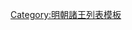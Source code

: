 {{ming|title=明朝潁川國諸王|ed=潁川國|head=[[天顺 (明朝)|天順]]元年（[[1457年]]）九月壬寅封。|
{{ming/title}}
{{ming/list|潁川溫僖王|[[朱子墟]]|朱有爝、庶九子|[[1457年]]—[[1485年]]|天順元年封。[[成化]]二十一年薨。}}
{{ming/list|潁川榮莊王|[[朱同𨭖]]|朱子墟、庶一子|[[1489年]]—[[1527年]]|[[弘治]]二年襲封。[[嘉靖]]六年薨。}}
{{ming/list|潁川安惠王|[[朱安潪]]|朱同𨭖、庶一子|追封|封[[鎮國將軍]]。嘉靖二年卒。以子[[朱睦棌]]襲封。追封王，諡安惠。}}
{{ming/list|潁川恭順王|[[朱睦棌]]|朱安潪、庶一子|[[1535年]]—[[1586年]]|嘉靖十四年襲封<ref name=a>《[[明實錄]]》</ref>。[[萬曆]]十四年薨。}}
{{ming/list|潁川懷端王|[[朱勤⿰木⿱勿火|朱勤]]{{缺字||42}}<ref name=a/><ref>《大明敕撰周藩頴川恭順王合塟壙志文》</ref>|朱睦棌、嫡一子|追封|嘉靖三十五年封[[长子 (封号)|長子]]。萬曆十五年卒。追封王，諡懷端<ref>《[[國榷]]》</ref>。}}
{{ming/list|潁川王|[[朱朝壑]]|朱勤{{缺字||42}}、庶一子|[[1592年]]—[[1611年]]前|萬曆二十年襲封，薨。}}
{{ming/list|潁川王|[[朱在鏶]]|朱朝壑、嫡一子|[[1611年]]—[[1646年]]|萬曆三十九年封長子，同年襲封。[[隆武]]二年降清。}}
{{ming/note|參考文獻}}
{{ming/note|ref}}
}}<noinclude>
[[Category:明朝諸王列表模板]]
</noinclude>